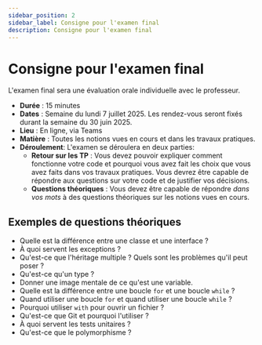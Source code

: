 ```yaml
---
sidebar_position: 2
sidebar_label: Consigne pour l'examen final
description: Consigne pour l'examen final
---
```


# Consigne pour l'examen final

L'examen final sera une évaluation orale individuelle avec le professeur.

- **Durée** : 15 minutes
- **Dates** : Semaine du lundi 7 juillet 2025. Les rendez-vous seront fixés durant la semaine du 30 juin 2025.
- **Lieu** : En ligne, via Teams
- **Matière** : Toutes les notions vues en cours et dans les travaux pratiques.
- **Déroulement**: L'examen se déroulera en deux parties:
    - **Retour sur les TP** : Vous devez pouvoir expliquer comment fonctionne
      votre code et pourquoi vous avez fait les choix que vous avez faits dans
      vos travaux pratiques. Vous devrez être capable de répondre aux questions
      sur votre code et de justifier vos décisions.
    - **Questions théoriques** : Vous devez être capable de répondre *dans vos mots* à des
      questions théoriques sur les notions vues en cours.

## Exemples de questions théoriques

- Quelle est la différence entre une classe et une interface ?
- À quoi servent les exceptions ?
- Qu'est-ce que l'héritage multiple ? Quels sont les problèmes qu'il peut poser ?
- Qu'est-ce qu'un type ?
- Donner une image mentale de ce qu'est une variable.
- Quelle est la différence entre une boucle `for` et une boucle `while` ?
- Quand utiliser une boucle `for` et quand utiliser une boucle `while` ?
- Pourquoi utiliser `with` pour ouvrir un fichier ?
- Qu'est-ce que Git et pourquoi l'utiliser ?
- À quoi servent les tests unitaires ?
- Qu'est-ce que le polymorphisme ?
